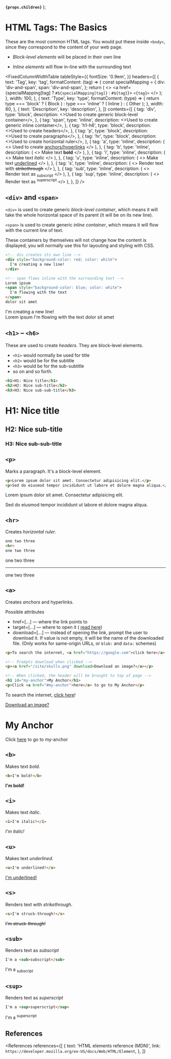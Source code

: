 
  <strong>
    <code>{props.children}</code>
  </strong>
);

<MetadataConfigurer title="HTML Tags: The Basics" dateCreated="2021-01-22" />

# HTML Tags: The Basics

These are the most common HTML tags. You would put these inside `<body>`, since they correspond to the content of your web page.

- <dfn>Block-level elements</dfn> will be placed in their own line

- <dfn>Inline elements</dfn> will flow in-line with the surrounding text

<FixedColumnWidthTable
  tableStyle={{
    fontSize: '0.9em',
  }}
  headers={[
    {
      text: 'Tag',
      key: 'tag',
      formatContent: (tag) => {
        const specialMapping = {
          div: 'div-and-span',
          span: 'div-and-span',
        };
        return (
          <>
            <a href={specialMapping[tag] ? `#${specialMapping[tag]}` : `#${tag}`}>
              <code>&lt;{tag}&gt;</code>
            </a>
          </>
        );
      },
      width: 100,
    },
    {
      text: 'Type',
      key: 'type',
      formatContent: (type) => {
        return type === 'block' ? (
          <Badge color="red">Block</Badge>
        ) : type === 'inline' ? (
          <Badge color="blue">Inline</Badge>
        ) : (
          <Badge color="gray">Other</Badge>
        );
      },
      width: 80,
    },
    {
      text: 'Description',
      key: 'description',
    },
  ]}
  contents={[
    {
      tag: 'div',
      type: 'block',
      description: <>Used to create generic block-level container</>,
    },
    {
      tag: 'span',
      type: 'inline',
      description: <>Used to create generic inline container</>,
    },
    {
      tag: 'h1-h6',
      type: 'block',
      description: <>Used to create headers</>,
    },
    {
      tag: 'p',
      type: 'block',
      description: <>Used to create paragraphs</>,
    },
    {
      tag: 'hr',
      type: 'block',
      description: <>Used to create horizontal ruler</>,
    },
    {
      tag: 'a',
      type: 'inline',
      description: (
        <>
          Used to create <a href="#">anchors/hyperlinks</a>
        </>
      ),
    },
    {
      tag: 'b',
      type: 'inline',
      description: (
        <>
          Make text <b>bold</b>
        </>
      ),
    },
    {
      tag: 'i',
      type: 'inline',
      description: (
        <>
          Make text <i>italic</i>
        </>
      ),
    },
    {
      tag: 'u',
      type: 'inline',
      description: (
        <>
          Make text <u>underlined</u>
        </>
      ),
    },
    {
      tag: 's',
      type: 'inline',
      description: (
        <>
          Render text with <s>strikethrough</s>
        </>
      ),
    },
    {
      tag: 'sub',
      type: 'inline',
      description: (
        <>
          Render text as <sub>subscript</sub>
        </>
      ),
    },
    {
      tag: 'sup',
      type: 'inline',
      description: (
        <>
          Render text as <sup>superscript</sup>
        </>
      ),
    },
  ]}
/>

## `<div>` and `<span>`

`<div>` is used to create generic <dfn>block-level container</dfn>, which means it will take the whole horizontal space of its parent
(it will be on its new line).

`<span>` is used to create generic <dfn>inline container</dfn>, which means it will flow with the current line of text.

These containers by themselves will not change how the content is displayed; you will normally use this for layouting and styling with CSS.

```html
<!-- div creates its own line -->
<div style="background-color: red; color: white">
  I'm creating a new line!
</div>

<!-- span flows inline with the surrounding text -->
Lorem ipsum
<span style="background-color: blue; color: white">
  I'm flowing with the text
</span>
dolor sit amet
```

<LightBox label="Preview">
  <div style={{ backgroundColor: 'red', color: 'white' }}>I'm creating a new line!</div>
  Lorem ipsum <span style={{ backgroundColor: 'blue', color: 'white' }}>
    I'm flowing with the text
  </span> dolor sit amet
</LightBox>

## `<h1>` &ndash; `<h6>`

These are used to create <em>headers</em>. They are block-level elements.

- `<h1>` would normally be used for title
- `<h2>` would be for the subtitle
- `<h3>` would be for the sub-subtitle
- so on and so forth.

```html
<h1>H1: Nice title</h1>
<h2>H2: Nice sub-title</h2>
<h3>H3: Nice sub-sub-title</h3>
```

<LightBox label="Preview">
  <h1 style={{ border: 'none', margin: 0, marginBottom: 10, padding: 0 }}>H1: Nice title</h1>
  <h2 style={{ border: 'none', margin: 0, marginBottom: 10, padding: 0 }}>H2: Nice sub-title</h2>
  <h3 style={{ border: 'none', margin: 0, padding: 0 }}>H3: Nice sub-sub-title</h3>
</LightBox>

## `<p>`

Marks a paragraph. It's a block-level element.

<!-- prettier-ignore -->
```html
<p>Lorem ipsum dolor sit amet. Consectetur adipisicing elit.</p>
<p>Sed do eiusmod tempor incididunt ut labore et dolore magna aliqua.</p>
```

<LightBox label="Preview">
  <p>Lorem ipsum dolor sit amet. Consectetur adipisicing elit.</p>
  <p>Sed do eiusmod tempor incididunt ut labore et dolore magna aliqua.</p>
</LightBox>

## `<hr>`

Creates <dfn>horizontal ruler</dfn>.

<!-- prettier-ignore -->
```html
one two three
<hr>
one two three
```

<LightBox label="Preview">
  one two three
  <hr />
  one two three
</LightBox>

## `<a>`

Creates <dfn>anchors</dfn> and hyperlinks.

<Badge color="blue">Possible attributes</Badge>
<ul>
  <li>
    <Attribute>href=[...]</Attribute> &mdash; where the link points to
  </li>
  <li>
    <Attribute>target=[...]</Attribute> &mdash; where to open it (
    <a href="/web/html/html-attributes-recurring#target">read here</a>)
  </li>
  <li>
    <Attribute>download=[...]</Attribute> &mdash; instead of opening the link, prompt the user to
    download it. If value is not empty, it will be the name of the downloaded file. (Only works for
    same-origin URLs, or <code>blob:</code> and <code>data:</code> schemes)
  </li>
</ul>

```html
<p>To search the internet, <a href="https://google.com">click here</a>!</p>

<!-- Prompts download when clicked -->
<p><a href="/site/skulls.png" download>Download an image?</a></p>

<!-- When clicked, the header will be brought to top of page -->
<h1 id="my-anchor">My Anchor</h1>
<p>Click <a href="#my-anchor">here</a> to go to My Anchor</p>
```

<!-- prettier-ignore -->
<LightBox label="Preview">
  <p>To search the internet, <a href="https://google.com" target="_blank">click here</a>!</p>
  <p><a href="/site/skulls.png" download>Download an image?</a></p>
  <h1 style={{ border: 'none', margin: '16px 0 0', padding: 0, }} id="my-anchor">My Anchor</h1>
  <p>Click <a href="#my-anchor">here</a> to go to my-anchor</p>
</LightBox>

## `<b>`

Makes text <em>bold</em>.

```html
<b>I'm bold!</b>
```

<LightBox label="Preview">
  <b>I'm bold!</b>
</LightBox>

## `<i>`

Makes text <em>italic</em>.

```html
<i>I'm italic!</i>
```

<LightBox label="Preview">
  <i>I'm italic!</i>
</LightBox>

## `<u>`

Makes text <em>underlined</em>.

```html
<u>I'm underlined!</u>
```

<LightBox label="Preview">
  <u>I'm underlined!</u>
</LightBox>

## `<s>`

Renders text with <em>strikethrough</em>.

```html
<s>I'm struck-through!</s>
```

<LightBox label="Preview">
  <s>I'm struck-through!</s>
</LightBox>

## `<sub>`

Renders text as <em>subscript</em>

```html
I'm a <sub>subscript</sub>
```

<LightBox label="Preview">
  I'm a <sub>subscript</sub>
</LightBox>

## `<sup>`

Renders text as <em>superscript</em>

```html
I'm a <sup>superscript</sup>
```

<LightBox label="Preview">
  I'm a <sup>superscript</sup>
</LightBox>

## References

<References
  references={[
    {
      text: 'HTML elements reference (MDN)',
      link: `https://developer.mozilla.org/en-US/docs/Web/HTML/Element`,
    },
  ]}
></References>
